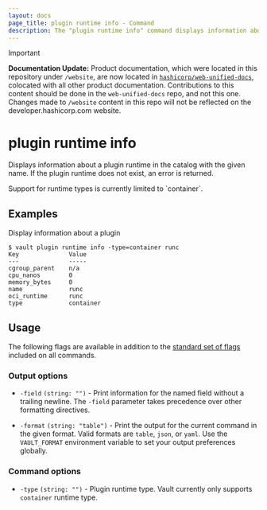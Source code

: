 ```yaml
---
layout: docs
page_title: plugin runtime info - Command
description: The "plugin runtime info" command displays information about a plugin runtime in the catalog.
---
```


> [!IMPORTANT]  
> **Documentation Update:** Product documentation, which were located in this repository under `/website`, are now located in [`hashicorp/web-unified-docs`](https://github.com/hashicorp/web-unified-docs), colocated with all other product documentation. Contributions to this content should be done in the `web-unified-docs` repo, and not this one. Changes made to `/website` content in this repo will not be reflected on the developer.hashicorp.com website.

# plugin runtime info

Displays information about a plugin runtime in the catalog with the given name. If
the plugin runtime does not exist, an error is returned.

<Note title="Limited type support">
  Support for runtime types is currently limited to `container`.
</Note>

## Examples

Display information about a plugin

```shell-session
$ vault plugin runtime info -type=container runc
Key              Value
---              -----
cgroup_parent    n/a
cpu_nanos        0
memory_bytes     0
name             runc
oci_runtime      runc
type             container
```

## Usage

The following flags are available in addition to the [standard set of
flags](/vault/docs/commands) included on all commands.

### Output options

- `-field` `(string: "")` - Print information for the named field without a
  trailing newline. The `-field` parameter takes precedence over other
  formatting directives.

- `-format` `(string: "table")` - Print the output for the current command in
  the given format. Valid formats are `table`, `json`, or `yaml`. Use the
  `VAULT_FORMAT` environment variable to set your output preferences globally.

### Command options

- `-type` `(string: "")` - Plugin runtime type. Vault currently only supports
  `container` runtime type.
